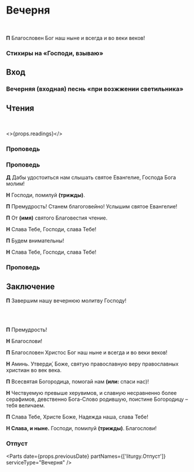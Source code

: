 
<span id="nachalo" />

# Вечерня

<br />

**П** Благословен Бог наш ныне и всегда и во веки веков!

<MdxLoader src="Shared/ObichnoeNachalo" lang={props.lang} />
<MdxLoader src="Vespers/Psalm103" chitaetsa lang={props.lang} />

<MdxLoader src="Vespers/VelikajaEktenia" lang={props.lang} />

<MdxLoader src="Vespers/Prayer8" lang={props.lang} />
<MdxLoader src="Vespers/VecherniePsalmi" lang={props.lang} />

### Стихиры на «Господи, взываю»

<StihiriNaGV day={props.day} date={props.date} />
<span id="vhod" />

## Вход

<MdxLoader src="Vespers/PremudrostVhod" lang={props.lang} />

### Вечерняя (входная) песнь «при возжжении светильника»

<MdxLoader src="Vespers/JasniSvet" lang={props.lang} />

## Чтения

<span id="reading" />

<MdxLoader src="Vespers/PremudrostParemiya" lang={props.lang} />

<br />

<>{props.readings}</>

### Проповедь

<Prokimens date={props.date} />

<div>
    <ReadingsForService readingsForService={{ 'Великой Субботы': ['Рим., 91 зач., VI, 3–11.'] }} />
</div>

### Проповедь

<MdxLoader src="Vespers/VmestoAlliluia" lang={props.lang} />

**Д** Дабы удостоиться нам слышать святое Евангелие, Господа Бога молим!

**Н** Господи, помилуй **(трижды)**.

**П** Премудрость! Станем благоговейно! Услышим святое Евангелие!

**П** От **(имя)** святого Благовестия чтение.

**Н** Слава Тебе, Господи, слава Тебе!

**П** Будем внимательны!

<div>
    <ReadingsForService readingsForService={{ 'Великой Субботы': ['Мф., 115 зач., XXVIII, 1-20. '] }} />
</div>

**Н** Слава Тебе, Господи, слава Тебе!

### Проповедь

<MdxLoader src="Shared/SugubajaPolnaja" lang={props.lang} />

<MdxLoader src="Vespers/Udostoi" lang={props.lang} />

## Заключение

**П** Завершим нашу вечернюю молитву Господу!

<MdxLoader src="Vespers/Prayer9" lang={props.lang} />
<br />
<MdxLoader src="Vespers/PrayerGlavopriklonnaja" lang={props.lang} />

<MdxLoader src="Shared/TropVelSub" lang={props.lang} />

<span id="otpust" />
<br />

**П** Премудрость!

**Н** Благослови!

**П** Благословен Христос Бог наш ныне и всегда и во веки веков!

**Н** Аминь. Утверди́, Боже, святую православную веру православных христиан во век века.

**П** Всесвятая Богородица, помогай нам **(или:** спаси нас<R>)</R>!

**Н** Чествуемую превыше херувимов, и славную несравненно более серафимов, девственно Бога-Слово родившую, поистине Богородицу – тебя величаем.

**П** Слава Тебе, Христе Боже, Надежда наша, слава Тебе!

**Н Слава, и ныне.** Господи, помилуй **(трижды)**. Благослови!

### Отпуст

<Parts date={props.previousDate} partNames={['liturgy.Отпуст']} serviceType="Вечерня" />
